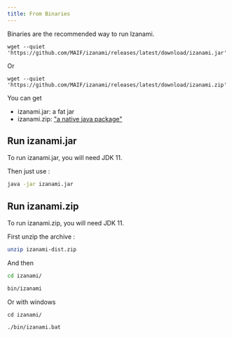 ```yaml
---
title: From Binaries
---
```


Binaries are the recommended way to run Izanami.

```
wget --quiet 'https://github.com/MAIF/izanami/releases/latest/download/izanami.jar'
```

Or

```
wget --quiet 'https://github.com/MAIF/izanami/releases/latest/download/izanami.zip'
```

You can get

- izanami.jar: a fat jar
- izanami.zip: <a href="http://www.scala-sbt.org/sbt-native-packager/formats/universal.html" target="_blanck">"a native java package"</a>

## Run izanami.jar

To run izanami.jar, you will need JDK 11.

Then just use :

```bash
java -jar izanami.jar
```

## Run izanami.zip

To run izanami.zip, you will need JDK 11.

First unzip the archive :

```bash
unzip izanami-dist.zip
```

And then

```bash
cd izanami/

bin/izanami
```

Or with windows

```dos
cd izanami/

./bin/izanami.bat
```
